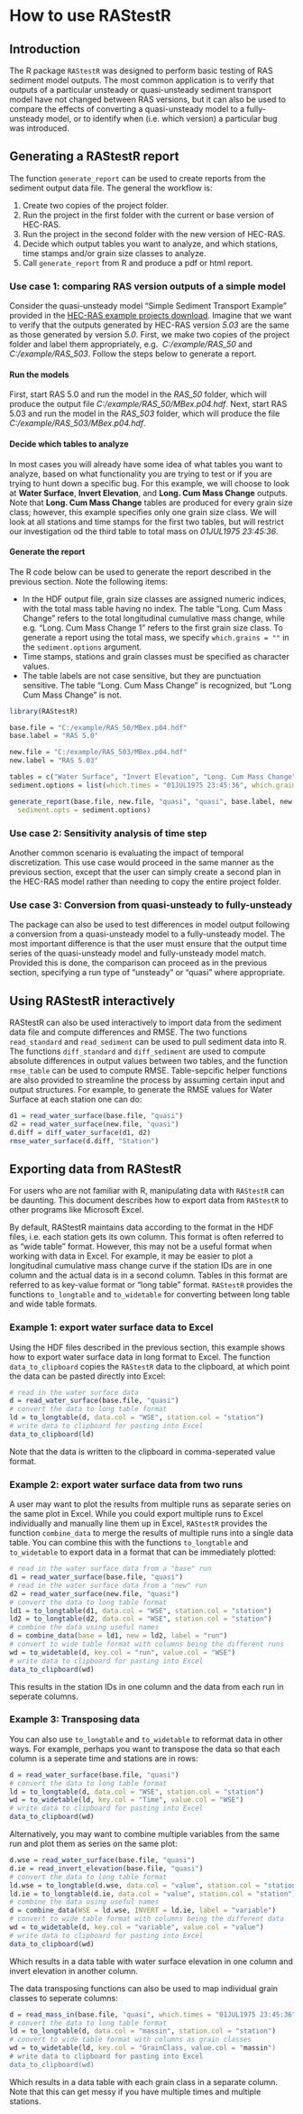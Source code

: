 %\VignetteEngine{knitr}
%\VignetteIndexEntry{How to use RAStestR}

# How to use RAStestR

## Introduction

The R package `RAStestR` was designed to perform basic testing of RAS
sediment model outputs. The most common application is to verify that 
outputs of a particular unsteady or quasi-unsteady sediment transport 
model have not changed between RAS versions, but it can also be used
to compare the effects of converting a quasi-unsteady model to a 
fully-unsteady model, or to identify when (i.e. which version) a particular 
bug was introduced.

## Generating a RAStestR report

The function `generate_report` can be used to create reports from the 
sediment output data file. The general the workflow is:

 1. Create two copies of the project folder.
 2. Run the project in the first folder with the current or base version of HEC-RAS.
 3. Run the project in the second folder with the new version of HEC-RAS.
 4. Decide which output tables you want to analyze, and which stations, time stamps and/or grain size classes to analyze.
 5. Call `generate_report` from R and produce a pdf or html report.

### Use case 1: comparing RAS version outputs of a simple model 

Consider the quasi-unsteady model "Simple Sediment Transport Example" provided in the 
[HEC-RAS example projects download](http://www.hec.usace.army.mil/software/hec-ras/downloads.aspx).
Imagine that we want to verify that the outputs generated by HEC-RAS 
version *5.03* are the same as those generated by version *5.0*. First, 
we make two copies of the project folder and label them appropriately, e.g. 
*C:/example/RAS_50* and *C:/example/RAS_503*. Follow the steps below to generate a report.

#### Run the models

First, start RAS 5.0 and run the model in the *RAS_50* folder, which 
will produce the output file *C:/example/RAS_50/MBex.p04.hdf*. Next, 
start RAS 5.03 and run the model in the *RAS_503* folder, which will 
produce the file *C:/example/RAS_503/MBex.p04.hdf*.

#### Decide which tables to analyze

In most cases you will already have some idea of what tables you want 
to analyze, based on what functionality you are trying to test or if
you are trying to hunt down a specific bug. For this example, we will
choose to look at **Water Surface**, **Invert Elevation**, and
**Long. Cum Mass Change** outputs. Note that **Long. Cum Mass Change**
tables are produced for every grain size class; however, this example
specifies only one grain size class. We will look at all stations and
time stamps for the first two tables, but will restrict our 
investigation od the third table to total mass on *01JUL1975 23:45:36*.

#### Generate the report

The R code below can be used to generate the report described in the 
previous section. Note the following items:

 - In the HDF output file, grain size classes are assigned numeric 
   indices, with the total mass table having no index. The table 
   "Long. Cum Mass Change" refers to the total longitudinal cumulative
   mass change, while e.g. "Long. Cum Mass Change 1" refers to the first
   grain size class. To generate a report using the total mass, we specify
   `which.grains = ""` in the `sediment.options` argument.
 - Time stamps, stations and grain classes must be specified as character values.
 - The table labels are not case sensitive, but they are punctuation sensitive.
    The table "Long. Cum Mass Change" is recognized, but "Long Cum Mass Change"
    is not.

```r
library(RAStestR)

base.file = "C:/example/RAS_50/MBex.p04.hdf"
base.label = "RAS 5.0"

new.file = "C:/example/RAS_503/MBex.p04.hdf"
new.label = "RAS 5.03"

tables = c("Water Surface", "Invert Elevation", "Long. Cum Mass Change")
sediment.options = list(which.times = "01JUL1975 23:45:36", which.grains = "")

generate_report(base.file, new.file, "quasi", "quasi", base.label, new.label,
  sediment.opts = sediment.options)
```

### Use case 2: Sensitivity analysis of time step

Another common scenario is evaluating the impact of temporal 
discretization. This use case would proceed in the same manner
as the previous section, except that the user can simply create
a second plan in the HEC-RAS model rather than needing to copy
the entire project folder.

### Use case 3: Conversion from quasi-unsteady to fully-unsteady

The package can also be used to test differences in model output 
following a conversion from a quasi-unsteady model to a fully-unsteady 
model. The most important difference is that the user must ensure that
the output time series of the quasi-unsteady model and fully-unsteady
model match. Provided this is done, the comparison can proceed as in
the previous section, specifying a run type of "unsteady" or "quasi"
where appropriate.

## Using RAStestR interactively

RAStestR can also be used interactively to import data from the sediment data file and
compute differences and RMSE. The two functions `read_standard` and `read_sediment` can 
be used to pull sediment data into R. The functions `diff_standard` and `diff_sediment`
are used to compute absolute differences in output values between two tables, and the 
function `rmse_table` can be used to compute RMSE. Table-sepcific helper functions are 
also provided to streamline the process by assuming certain input and output structures. 
For example, to generate the RMSE values for Water Surface at each station one can do:

```r
d1 = read_water_surface(base.file, "quasi")
d2 = read_water_surface(new.file, "quasi")
d.diff = diff_water_surface(d1, d2)
rmse_water_surface(d.diff, "Station")
```

## Exporting data from RAStestR

For users who are not familiar with R, manipulating data with `RAStestR`
can be daunting. This document describes how to export data from 
`RAStestR` to other programs like Microsoft Excel.

By default, RAStestR maintains data according to the format in the HDF
files, i.e. each station gets its own column. This format is often 
referred to as "wide table" format. However, this may not be 
a useful format when working with data in Excel. For example, it may be
easier to plot a longitudinal cumulative mass change curve if the 
station IDs are in one column and the actual data is in a second 
column. Tables in this format are referred to as key-value format or
"long table" format. `RAStestR` provides the functions `to_longtable` 
and `to_widetable` for converting between long table and wide table 
formats. 

### Example 1: export water surface data to Excel

Using the HDF files described in the previous section, this example 
shows how to export water surface data in long format to Excel.
The function `data_to_clipboard` copies the `RAStestR` data to the 
clipboard, at which point the data can be pasted directly into Excel:

```r
# read in the water surface data
d = read_water_surface(base.file, "quasi")
# convert the data to long table format
ld = to_longtable(d, data.col = "WSE", station.col = "station")
# write data to clipboard for pasting into Excel
data_to_clipboard(ld)
```

Note that the data is written to the clipboard in comma-seperated value
format.

### Example 2: export water surface data from two runs

A user may want to plot the results from multiple runs as separate 
series on the same plot in Excel. While you could export multiple runs 
to Excel individually and manually line them up in Excel, `RAStestR` 
provides the function `combine_data` to merge the results of 
multiple runs into a single data table. You can combine this with
the functions `to_longtable` and `to_widetable` to export data in a 
format that can be immediately plotted:

```r
# read in the water surface data from a "base" run
d1 = read_water_surface(base.file, "quasi")
# read in the water surface data from a "new" run
d2 = read_water_surface(new.file, "quasi")
# convert the data to long table format
ld1 = to_longtable(d1, data.col = "WSE", station.col = "station")
ld2 = to_longtable(d2, data.col = "WSE", station.col = "station")
# combine the data using useful names
d = combine_data(base = ld1, new = ld2, label = "run")
# convert to wide table format with columns being the different runs
wd = to_widetable(d, key.col = "run", value.col = "WSE")
# write data to clipboard for pasting into Excel
data_to_clipboard(wd)
```

This results in the station IDs in one column and the data from each 
run in seperate columns. 

### Example 3: Transposing data

You can also use `to_longtable` and `to_widetable` to reformat data in 
other ways. For example, perhaps you want to transpose the data so that
each column is a seperate time and stations are in rows:

```r
d = read_water_surface(base.file, "quasi")
# convert the data to long table format
ld = to_longtable(d, data.col = "WSE", station.col = "station")
wd = to_widetable(ld, key.col = "Time", value.col = "WSE")
# write data to clipboard for pasting into Excel
data_to_clipboard(wd)
```

Alternatively, you may want to combine multiple variables from the 
same run and plot them as series on the same plot:

```r
d.wse = read_water_surface(base.file, "quasi")
d.ie = read_invert_elevation(base.file, "quasi")
# convert the data to long table format
ld.wse = to_longtable(d.wse, data.col = "value", station.col = "station")
ld.ie = to_longtable(d.ie, data.col = "value", station.col = "station")
# combine the data using useful names
d = combine_data(WSE = ld.wse, INVERT = ld.ie, label = "variable")
# convert to wide table format with columns being the different data
wd = to_widetable(d, key.col = "variable", value.col = "value")
# write data to clipboard for pasting into Excel
data_to_clipboard(wd)
```

Which results in a data table with water surface elevation in one 
column and invert elevation in another column.

The data transposing functions can also be used to map individual grain
classes to seperate columns:

```r
d = read_mass_in(base.file, "quasi", which.times = "01JUL1975 23:45:36")
# convert the data to long table format
ld = to_longtable(d, data.col = "massin", station.col = "station")
# convert to wide table format with columns as grain classes
wd = to_widetable(ld, key.col = "GrainClass, value.col = "massin")
# write data to clipboard for pasting into Excel
data_to_clipboard(wd)
```

Which results in a data table with each grain class in a separate 
column. Note that this can get messy if you have multiple times and 
multiple stations.
